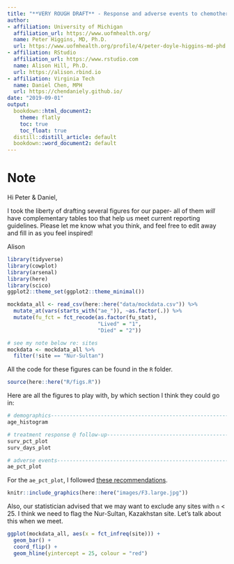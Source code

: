 ```yaml
---
title: "**VERY ROUGH DRAFT** - Response and adverse events to chemotherapy: A mock study"
author:
- affiliation: University of Michigan
  affiliation_url: https://www.uofmhealth.org/
  name: Peter Higgins, MD, Ph.D.
  url: https://www.uofmhealth.org/profile/4/peter-doyle-higgins-md-phd
- affiliation: RStudio
  affiliation_url: https://www.rstudio.com
  name: Alison Hill, Ph.D.
  url: https://alison.rbind.io
- affiliation: Virginia Tech
  name: Daniel Chen, MPH
  url: https://chendaniely.github.io/
date: "2019-09-01"
output: 
  bookdown::html_document2:
    theme: flatly
    toc: true
    toc_float: true
  distill::distill_article: default
  bookdown::word_document2: default
---
```


# Note

Hi Peter & Daniel,

I took the liberty of drafting several figures for our paper- all of them *will* have complementary tables too that help us meet current reporting guidelines. Please let me know what you think, and feel free to edit away and fill in as you feel inspired!

Alison


```r
library(tidyverse)
library(cowplot)
library(arsenal)
library(here)
library(scico)
ggplot2::theme_set(ggplot2::theme_minimal())
```

```r
mockdata_all <- read_csv(here::here("data/mockdata.csv")) %>% 
  mutate_at(vars(starts_with("ae_")), ~as.factor(.)) %>% 
  mutate(fu_fct = fct_recode(as.factor(fu_stat), 
                             "Lived" = "1", 
                             "Died" = "2"))  

# see my note below re: sites
mockdata <- mockdata_all %>% 
  filter(!site == "Nur-Sultan")
```

All the code for these figures can be found in the `R` folder.

```r
source(here::here("R/figs.R"))
```

Here are all the figures to play with, by which section I think they could go in:

```r
# demographics------------------------------------------------------------------
age_histogram

# treatment response @ follow-up------------------------------------------------
surv_pct_plot
surv_days_plot

# adverse events----------------------------------------------------------------
ae_pct_plot
```

For the `ae_pct_plot`, I followed [these recommendations](https://www.bmj.com/content/355/bmj.i5078).

```r
knitr::include_graphics(here::here("images/F3.large.jpg"))
```

Also, our statistician advised that we may want to exclude any sites with `n` < 25. I think we need to flag the Nur-Sultan, Kazakhstan site. Let's talk about this when we meet.

```r
ggplot(mockdata_all, aes(x = fct_infreq(site))) +
  geom_bar() +
  coord_flip() +
  geom_hline(yintercept = 25, colour = "red")
```

